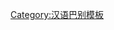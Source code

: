 {{User language-3|zh-pin|该用户能以'''[[:Category:Zh-pin-3 使用者|熟练]]'''的'''[[:Category:Zh-pin 使用者|平话]]'''进行交流。|平话|13|9}}<noinclude>[[Category:汉语巴别模板]]</noinclude>